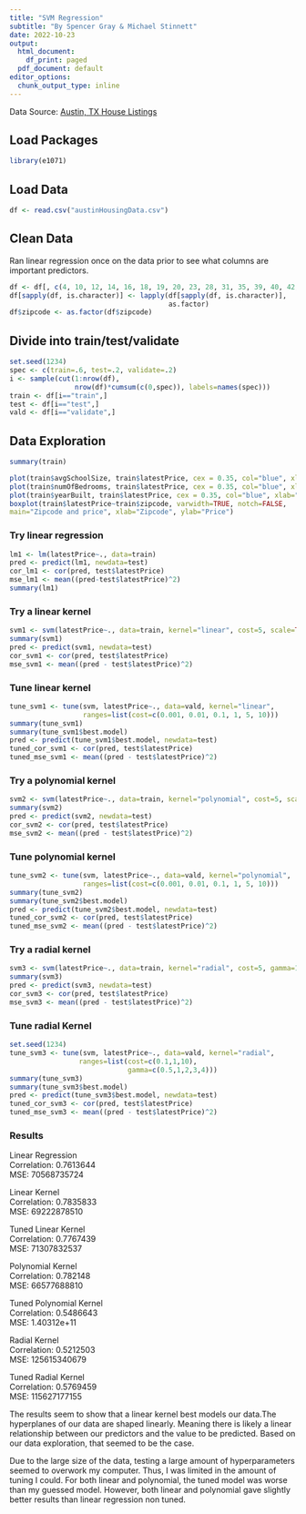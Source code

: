 ```yaml
---
title: "SVM Regression"
subtitle: "By Spencer Gray & Michael Stinnett"
date: 2022-10-23
output:
  html_document:
    df_print: paged
  pdf_document: default
editor_options:
  chunk_output_type: inline
---
```

Data Source: [Austin, TX House Listings](https://www.kaggle.com/datasets/ericpierce/austinhousingprices)

## Load Packages

```r
library(e1071)
```

## Load Data

```r
df <- read.csv("austinHousingData.csv")
```

## Clean Data

Ran linear regression once on the data prior to see what columns are important predictors. 

```r
df <- df[, c(4, 10, 12, 14, 16, 18, 19, 20, 23, 28, 31, 35, 39, 40, 42, 44, 45, 46)]
df[sapply(df, is.character)] <- lapply(df[sapply(df, is.character)], 
                                       as.factor)
df$zipcode <- as.factor(df$zipcode)
```

## Divide into train/test/validate

```r
set.seed(1234)
spec <- c(train=.6, test=.2, validate=.2)
i <- sample(cut(1:nrow(df),
                nrow(df)*cumsum(c(0,spec)), labels=names(spec)))
train <- df[i=="train",]
test <- df[i=="test",]
vald <- df[i=="validate",]
```

## Data Exploration

```r
summary(train)
```

```r
plot(train$avgSchoolSize, train$latestPrice, cex = 0.35, col="blue", xlab="School size", ylab="Price")
plot(train$numOfBedrooms, train$latestPrice, cex = 0.35, col="blue", xlab="Num of bedrooms", ylab="Price")
plot(train$yearBuilt, train$latestPrice, cex = 0.35, col="blue", xlab="Year Built", ylab="Price")
boxplot(train$latestPrice~train$zipcode, varwidth=TRUE, notch=FALSE,
main="Zipcode and price", xlab="Zipcode", ylab="Price")
```

### Try linear regression

```r
lm1 <- lm(latestPrice~., data=train)
pred <- predict(lm1, newdata=test)
cor_lm1 <- cor(pred, test$latestPrice)
mse_lm1 <- mean((pred-test$latestPrice)^2)
summary(lm1)
```

### Try a linear kernel

```r
svm1 <- svm(latestPrice~., data=train, kernel="linear", cost=5, scale=TRUE)
summary(svm1)
pred <- predict(svm1, newdata=test)
cor_svm1 <- cor(pred, test$latestPrice)
mse_svm1 <- mean((pred - test$latestPrice)^2)
```

### Tune linear kernel

```r
tune_svm1 <- tune(svm, latestPrice~., data=vald, kernel="linear",
                  ranges=list(cost=c(0.001, 0.01, 0.1, 1, 5, 10)))
summary(tune_svm1)
summary(tune_svm1$best.model)
pred <- predict(tune_svm1$best.model, newdata=test)
tuned_cor_svm1 <- cor(pred, test$latestPrice)
tuned_mse_svm1 <- mean((pred - test$latestPrice)^2)

```

### Try a polynomial kernel

```r
svm2 <- svm(latestPrice~., data=train, kernel="polynomial", cost=5, scale=TRUE)
summary(svm2)
pred <- predict(svm2, newdata=test)
cor_svm2 <- cor(pred, test$latestPrice)
mse_svm2 <- mean((pred - test$latestPrice)^2)
```

### Tune polynomial kernel

```r
tune_svm2 <- tune(svm, latestPrice~., data=vald, kernel="polynomial",
                  ranges=list(cost=c(0.001, 0.01, 0.1, 1, 5, 10)))
summary(tune_svm2)
summary(tune_svm2$best.model)
pred <- predict(tune_svm2$best.model, newdata=test)
tuned_cor_svm2 <- cor(pred, test$latestPrice)
tuned_mse_svm2 <- mean((pred - test$latestPrice)^2)

```

### Try a radial kernel

```r
svm3 <- svm(latestPrice~., data=train, kernel="radial", cost=5, gamma=1, scale=TRUE)
summary(svm3)
pred <- predict(svm3, newdata=test)
cor_svm3 <- cor(pred, test$latestPrice)
mse_svm3 <- mean((pred - test$latestPrice)^2)
```

### Tune radial Kernel

```r
set.seed(1234)
tune_svm3 <- tune(svm, latestPrice~., data=vald, kernel="radial",
                 ranges=list(cost=c(0.1,1,10),
                             gamma=c(0.5,1,2,3,4)))
summary(tune_svm3)
summary(tune_svm3$best.model)
pred <- predict(tune_svm3$best.model, newdata=test)
tuned_cor_svm3 <- cor(pred, test$latestPrice)
tuned_mse_svm3 <- mean((pred - test$latestPrice)^2)
```


### Results

Linear Regression  
Correlation: 0.7613644  
MSE: 70568735724  
  
Linear Kernel  
Correlation: 0.7835833  
MSE: 69222878510  
  
Tuned Linear Kernel  
Correlation: 0.7767439  
MSE: 71307832537  
  
Polynomial Kernel  
Correlation: 0.782148  
MSE: 66577688810  
  
Tuned Polynomial Kernel  
Correlation: 0.5486643  
MSE: 1.40312e+11  
  
Radial Kernel  
Correlation: 0.5212503  
MSE: 125615340679  
  
Tuned Radial Kernel  
Correlation: 0.5769459  
MSE: 115627177155  
  
The results seem to show that a linear kernel best models our data.The hyperplanes of our data are shaped linearly. Meaning there is likely a linear relationship between our predictors and the value to be predicted. Based on our data exploration, that seemed to be the case. 
  
Due to the large size of the data, testing a large amount of hyperparameters seemed to overwork my computer. Thus, I was limited in the amount of tuning I could. For both linear and polynomial, the tuned model was worse than my guessed model. However, both linear and polynomial gave slightly better results than linear regression non tuned.



